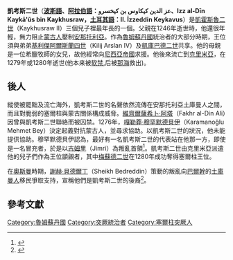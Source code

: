 '''凱考斯二世'''（'''[[波斯語|波斯語]]、[[阿拉伯語|阿拉伯語]]：عز الدين كيكاوس بن كيخسرو、Izz al-Dīn Kaykā'ũs bin Kaykhusraw，[[土耳其語|土耳其語]]：II. İzzeddin Keykavus'''）是[[凱霍斯魯二世|凱霍斯魯二世]]（Kaykhusraw II）三個兒子裡最年長的一個。父親在1246年逝世時，他還很年輕，無力阻止[[蒙古人|蒙古人]]壓制[[安那托利亞|安那托利亞]]。作為[[魯姆蘇丹國|魯姆蘇丹國]]統治者的大部分時期，王位須與弟弟[[基利傑阿爾斯蘭四世|基利傑阿爾斯蘭四世]]（Kilij Arslan IV）及[[凱庫巴德二世|凱庫巴德二世]]共享。他的母親是一位希臘牧師的女兒，故他經常向[[尼西亞帝國|尼西亞帝國]]求援。他後來流亡到[[克里米亞|克里米亞]]，在1279年或1280年逝世(他本来被[[软禁|软禁]],后被[[那海|那海]]救出)。

== 後人 ==

縱使被罷黜及流亡海外，凱考斯二世的名聲依然流傳在安那托利亞土庫曼人之間，而且對脆弱的塞爾柱與蒙古關係構成威脅。[[維齊爾|維齊爾]][[薩希卜·阿塔|薩希卜·阿塔]]（Fakhr al-Din Ali）因曾與凱考斯二世聯絡而被囚禁。1276年，[[嘎勒莽·穆罕默德貝伊|嘎勒莽·穆罕默德貝伊]]（Karamanoğlu Mehmet Bey）決定起義對抗蒙古人，並尋求協助。以凱考斯二世的狀況，他未能提供協助。穆罕默德貝伊認為，最好有一名凱考斯二世的代表站在他那一方，即使是一名冒充者，於是以[[吉姆里|吉姆里]]（Jimri）為叛亂首領<ref>{{cite book | language = en | author = John Freely | title = ''Storm on Horseback: The Seljuk Warriors of Turkey''  | url = https://archive.org/details/stormonhorseback0000free | date = 2008年  | publisher = I.B. Tauris  | isbn = 1845117034 | pages = 第95頁 }}</ref>。凱考斯二世由克里米亞派遣他的兒子們作為王位顗覦者，其中[[梅蘇德二世|梅蘇德二世]]在1280年成功奪得塞爾柱王位。

在[[奧斯曼|奧斯曼]]時期，[[謝赫·貝德爾丁|謝赫·貝德爾丁]]（Sheikh Bedreddin）策動的叛亂向[[巴爾幹|巴爾幹]]的[[土庫曼人|土庫曼人]]移民爭取支持，宣稱他們是凱考斯二世的後裔<ref>{{cite book | language = en | author = University of Wisconsin--Madison | title = ''International journal of Turkish studies'' | series = 第7冊 | date = 2001年 | publisher = University of Wisconsin | pages = 第15頁 }}</ref>。

==參考文獻==
<div class="references-small">
<references />
</div>

{{start box}}
{{succession box|title=[[魯姆蘇丹國|魯姆蘇丹國]]蘇丹|before=[[凱霍斯魯二世|凱霍斯魯二世]]|after=[[基利傑阿爾斯蘭四世|基利傑阿爾斯蘭四世]]|years=1246年–1260年}}
{{end box}}

{{塞爾柱王朝}}
[[Category:魯姆蘇丹國|Category:魯姆蘇丹國]]
[[Category:突厥統治者|Category:突厥統治者]]
[[Category:塞爾柱突厥人|Category:塞爾柱突厥人]]